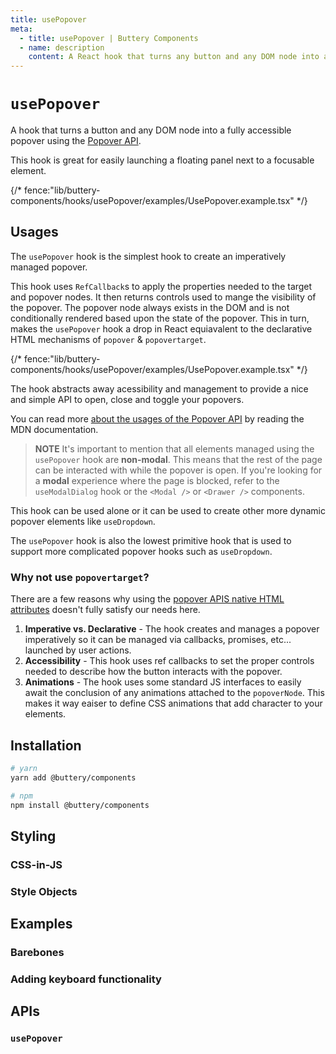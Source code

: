 ```yaml
---
title: usePopover
meta:
  - title: usePopover | Buttery Components
  - name: description
    content: A React hook that turns any button and any DOM node into a fully accessible popover using the Popover API.
---
```


# `usePopover`

A hook that turns a button and any DOM node into a fully accessible popover using the [Popover API](https://developer.mozilla.org/en-US/docs/Web/API/Popover_API).

This hook is great for easily launching a floating panel next to a focusable element.

{/* fence:"lib/buttery-components/hooks/usePopover/examples/UsePopover.example.tsx" */}

## Usages

The `usePopover` hook is the simplest hook to create an imperatively managed popover.

This hook uses `RefCallback`s to apply the properties needed to the target and popover nodes. It then returns controls used to mange the visibility of the popover.
The popover node always exists in the DOM and is not conditionally rendered based upon the state of the popover. This in turn, makes the `usePopover` hook a
drop in React equiavalent to the declarative HTML mechanisms of `popover` & `popovertarget`.

{/* fence:"lib/buttery-components/hooks/usePopover/examples/UsePopover.example.tsx" */}

The hook abstracts away acessibility and management to provide a nice and simple API to open, close and toggle your popovers.

You can read more [about the usages of the Popover API](https://developer.mozilla.org/en-US/docs/Web/API/Popover_API#concepts_and_usage) by reading
the MDN documentation.

> **NOTE** It's important to mention that all elements managed using the `usePopover` hook are **non-modal**. This means that
> the rest of the page can be interacted with while the popover is open. If you're looking for a **modal** experience where the page is blocked,
> refer to the `useModalDialog` hook or the `<Modal />` or `<Drawer />` components.

This hook can be used alone or it can be used to create other more dynamic popover elements like `useDropdown`.

The `usePopover` hook is also the lowest primitive hook that is used to support more complicated popover hooks such
as `useDropdown`.

### Why not use `popovertarget`?

There are a few reasons why using the [popover APIS native HTML attributes](https://developer.mozilla.org/en-US/docs/Web/API/Popover_API#html_attributes)
doesn't fully satisfy our needs here.

1. **Imperative vs. Declarative** - The hook creates and manages a popover imperatively so it can be managed via callbacks, promises, etc... launched by user actions.
1. **Accessibility** - This hook uses ref callbacks to set the proper controls needed to describe how the button interacts with the popover.
1. **Animations** - The hook uses some standard JS interfaces to easily await the conclusion of any animations attached to the `popoverNode`. This makes it way eaiser to define CSS animations that add character to your elements.

## Installation

```bash
# yarn
yarn add @buttery/components

# npm
npm install @buttery/components
```

## Styling

### CSS-in-JS

### Style Objects

## Examples

### Barebones

### Adding keyboard functionality

## APIs

### `usePopover`
